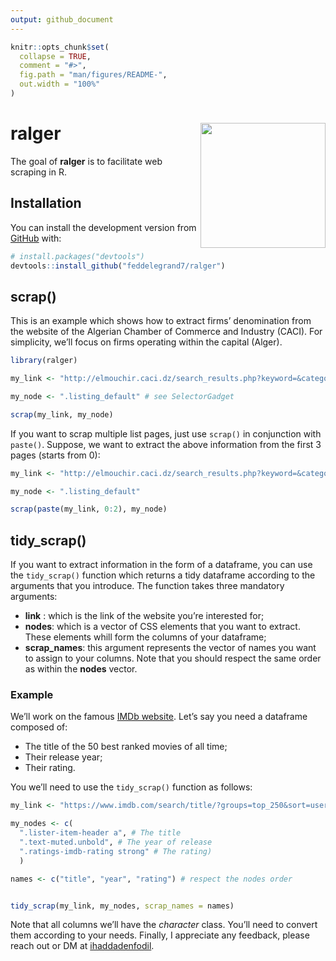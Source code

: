 ```yaml
---
output: github_document
---
```


<!-- README.md is generated from README.Rmd. Please edit that file -->

```r
knitr::opts_chunk$set(
  collapse = TRUE,
  comment = "#>",
  fig.path = "man/figures/README-",
  out.width = "100%"
)
```
# ralger <a><img src='man/figures/hex.png' align="right" height="200" /></a>

<!-- badges: start -->
<!-- badges: end -->

The goal of **ralger** is to facilitate web scraping in R. 

## Installation


You can install the development version from [GitHub](https://github.com/) with:

``` r
# install.packages("devtools")
devtools::install_github("feddelegrand7/ralger")
```
## scrap()

This is an example which shows how to extract firms' denomination from the website of the Algerian Chamber of Commerce and Industry (CACI). For simplicity, we'll focus on firms operating within the capital (Alger). 

```r
library(ralger)

my_link <- "http://elmouchir.caci.dz/search_results.php?keyword=&category=&location=Alger&submit=Trouver"

my_node <- ".listing_default" # see SelectorGadget

scrap(my_link, my_node)


```

If you want to scrap multiple list pages, just use `scrap()` in conjunction with `paste()`. Suppose, we want to extract the above information from the first 3 pages (starts from 0): 

```r
my_link <- "http://elmouchir.caci.dz/search_results.php?keyword=&category=&location=Alger&submit=Trouver&page=" 

my_node <- ".listing_default"

scrap(paste(my_link, 0:2), my_node)

```


## tidy_scrap()

If you want to extract information in the form of a dataframe, you can use the `tidy_scrap()` function which returns a tidy dataframe according to the arguments that you introduce. The function takes three mandatory arguments:

- **link** : which is the link of the website you're interested for;
- **nodes**: which is a vector of CSS elements that you want to extract. These elements whill form the columns of your dataframe;
- **scrap_names**: this argument represents the vector of names you want to assign to your columns. Note that you should respect the same order as within the **nodes** vector. 

### Example

We'll work on the famous [IMDb website](https://www.imdb.com/). Let's say you need a dataframe composed of:

- The title of the 50 best ranked movies of all time;
- Their release year;
- Their rating.

You we'll need to use the `tidy_scrap()` function as follows: 

```r

my_link <- "https://www.imdb.com/search/title/?groups=top_250&sort=user_rating"

my_nodes <- c(
  ".lister-item-header a", # The title 
  ".text-muted.unbold", # The year of release 
  ".ratings-imdb-rating strong" # The rating)
  )

names <- c("title", "year", "rating") # respect the nodes order


tidy_scrap(my_link, my_nodes, scrap_names = names)


```
Note that all columns we'll have the *character* class. You'll need to convert them according to your needs. Finally, I appreciate any feedback, please reach out or DM at [ihaddadenfodil](https://twitter.com/IhaddadenFodil). 

